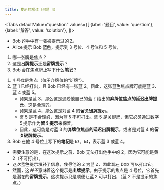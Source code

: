 ```yaml
---
title: 提示的解读（问题 4）
---
```



<BeginnersGuideProgress id="clue-interpretation-question-4" />

<Tabs
  defaultValue="question"
  values={[
    {label: '题目', value: 'question'},
    {label: '解答', value: 'solution'},
  ]}>
<TabItem value="question">

- Bob 的手中有一张被提示过的 2。
- Alice 提示 Bob 蓝色，提示到 3 号位、4 号位和 5 号位。

1. 哪一张牌是焦点？
1. 这是**出牌提示**还是**留牌提示**？
1. Bob 会在焦点牌上写下什么**笔记**？

</TabItem>
<TabItem value="solution">

1. 4 号位是焦点（位于弃牌位的“新牌”）。
1. 蓝 1 已经打出，且 Bob 已经有一张蓝 2。因此，这张蓝色焦点牌可能是蓝 3、蓝 4 或蓝 5。
   - 如果是蓝 3，那么这是通过他自己的蓝 2 给出的**弃牌位焦点的延迟出牌提示**。这是合理的。
   - 如果是蓝 4，那么这是对蓝 4 的**留关键牌提示**。
   - 蓝 5 是不合理的，因为蓝 5 不可打出。蓝 5 是关键牌，但它必须通过数字 5 提示作为**留 5 提示**来保留。
   - 因此，这可能是对蓝 3 的**弃牌位焦点的延迟出牌提示**，或者是对蓝 4 的**留关键牌提示**。
1. Bob 在他 4 号位上写下的**笔记**是 `b3, b4`，表示蓝 3 或蓝 4。

- 需要注意的是，在这次提示之前，Bob 无法打出他手中的 2，因为它可能是黄 2（不可打出）。
- 这次蓝色提示填补了信息，使得他的 2 为蓝 2，因此现在 Bob 可以打出它。
- 然而，这<Em>并不</Em>意味着这个提示是**出牌提示**。由于提示的焦点是 4 号位，它首先是潜在的**留牌提示**。这次提示只是顺便让蓝 2 可以打出。（蓝 2 不是提示的焦点。）

</TabItem>
</Tabs>

<ClueInterpretationQuestion4 />
